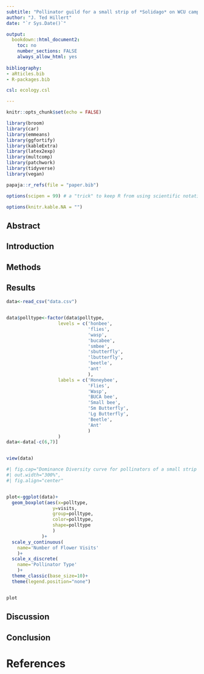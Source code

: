 ```yaml
---
subtitle: "Pollinator guild for a small strip of *Solidago* on WCU campus"
author: "J. Ted Hillert"
date: "`r Sys.Date()`"

output:
  bookdown::html_document2:
    toc: no
    number_sections: FALSE
    always_allow_html: yes
    
bibliography:
- aRticles.bib
- R-packages.bib

csl: ecology.csl

---
```


```r


knitr::opts_chunk$set(echo = FALSE)

library(broom)
library(car)
library(emmeans)
library(ggfortify)
library(kableExtra)
library(latex2exp)
library(multcomp)
library(patchwork)
library(tidyverse)
library(vegan)

papaja::r_refs(file = "paper.bib")

options(scipen = 99) # a "trick" to keep R from using scientific notation.

options(knitr.kable.NA = "")


```


## Abstract


## Introduction


## Methods


## Results

```r
data<-read_csv("data.csv")


data$polltype<-factor(data$polltype, 
                   levels = c('honbee', 
                              'flies',
                              'wasp',
                              'bucabee',
                              'smbee',
                              'sbutterfly',
                              'lbutterfly',
                              'beetle',
                              'ant'
                              ),
                   labels = c('Honeybee',
                              'Flies',
                              'Wasp',
                              'BUCA bee',
                              'Small bee',
                              'Sm Butterfly',
                              'Lg Butterfly',
                              'Beetle',
                              'Ant'
                              )
                   )
data<-data[-c(6,7)]


view(data)

```

```r
#| fig.cap="Dominance Diversity curve for pollinators of a small strip of wildflowers dominated by *Solidago* spp.",
#| out.width="300%",
#| fig.align="center"


plot<-ggplot(data)+
  geom_boxplot(aes(x=polltype, 
                 y=visits, 
                 group=polltype, 
                 color=polltype,
                 shape=polltype
                 )
             )+
  scale_y_continuous(
    name='Number of Flower Visits'
    )+
  scale_x_discrete(
    name='Pollinator Type'
    )+
  theme_classic(base_size=10)+
  theme(legend.position="none")


plot

```



## Discussion


## Conclusion


\newpage


# References






















